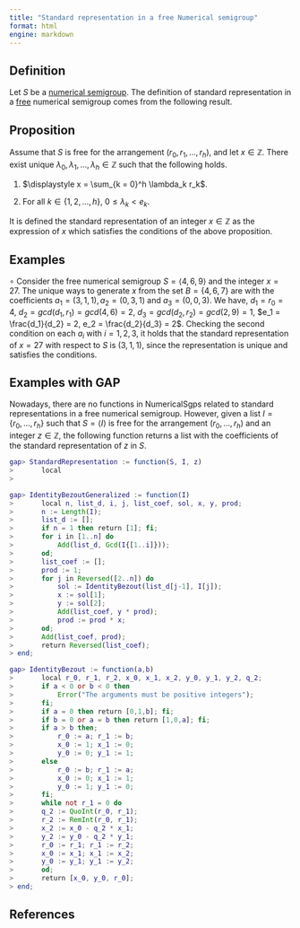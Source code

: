 ```yaml
---
title: "Standard representation in a free Numerical semigroup"
format: html
engine: markdown
---
```


## Definition

Let $S$ be a [numerical semigroup](Numerical-semigroup.qmd). The definition of standard representation in a [free](../Families-NS/NS-free.qmd) numerical semigroup comes from the following result.

::: {.callout-note appearance="minimal"}
## Proposition

Assume that $S$ is free for the arrangement $(r_0, r_1, \ldots, r_h)$, and let $x \in \mathbb{Z}$. There exist unique $\lambda_0, \lambda_1, \ldots, \lambda_h \in \mathbb{Z}$ such that the following holds.

1.  $\displaystyle x = \sum_{k = 0}^h \lambda_k r_k$.

2.  For all $k \in \{1, 2, \ldots, h\}$, $0 \le \lambda_k < e_k$.
:::

It is defined the standard representation of an integer $x \in \mathbb{Z}$ as the expression of $x$ which satisfies the conditions of the above proposition.

## Examples

$\circ$ Consider the free numerical semigroup $S = \langle 4, 6, 9 \rangle$ and the integer $x = 27$. The unique ways to generate $x$ from the set $B = \{4, 6, 7\}$ are with the coefficients $a_1 = (3, 1, 1), a_2 = (0, 3, 1)$ and $a_3 = (0, 0, 3)$. We have, $d_1 = r_0 = 4$, $d_2 = gcd(d_1, r_1) = gcd(4, 6) = 2$, $d_3 = gcd(d_2, r_2) = gcd(2, 9) = 1$, $e_1 = \frac{d_1}{d_2} = 2, e_2 = \frac{d_2}{d_3} = 2$. Checking the second condition on each $a_i$ with $i = 1,2,3$, it holds that the standard representation of $x = 27$ with respect to $S$ is $(3, 1, 1)$, since the representation is unique and satisfies the conditions.

## Examples with GAP

Nowadays, there are no functions in NumericalSgps related to standard representations in a free numerical semigroup. However, given a list $I = \{r_0, \ldots, r_h\}$ such that $S = \langle I \rangle$ is free for the arrangement $(r_0, \ldots, r_h)$ and an integer $z \in \mathbb{Z}$, the following function returns a list with the coefficients of the standard representation of $z$ in $S$.



```gap
gap> StandardRepresentation := function(S, I, z)
>       local
>       
```




```gap
gap> IdentityBezoutGeneralized := function(I)
>       local n, list_d, i, j, list_coef, sol, x, y, prod;
>       n := Length(I);
>       list_d := [];
>       if n = 1 then return [1]; fi;
>       for i in [1..n] do
>           Add(list_d, Gcd(I{[1..i]}));
>       od;
>       list_coef := [];
>       prod := 1;
>       for j in Reversed([2..n]) do
>           sol := IdentityBezout(list_d[j-1], I[j]);
>           x := sol[1];
>           y := sol[2];
>           Add(list_coef, y * prod);
>           prod := prod * x;
>       od;
>       Add(list_coef, prod);
>       return Reversed(list_coef);
> end;
```



```gap
gap> IdentityBezout := function(a,b)
>       local r_0, r_1, r_2, x_0, x_1, x_2, y_0, y_1, y_2, q_2;
>       if a < 0 or b < 0 then
>           Error("The arguments must be positive integers");
>       fi;
>       if a = 0 then return [0,1,b]; fi;
>       if b = 0 or a = b then return [1,0,a]; fi;
>       if a > b then;
>           r_0 := a; r_1 := b;
>           x_0 := 1; x_1 := 0;
>           y_0 := 0; y_1 := 1;
>       else
>           r_0 := b; r_1 := a;
>           x_0 := 0; x_1 := 1;
>           y_0 := 1; y_1 := 0;  
>       fi;
>       while not r_1 = 0 do
>       q_2 := QuoInt(r_0, r_1);
>       r_2 := RemInt(r_0, r_1);
>       x_2 := x_0 - q_2 * x_1;
>       y_2 := y_0 - q_2 * y_1;
>       r_0 := r_1; r_1 := r_2;
>       x_0 := x_1; x_1 := x_2;
>       y_0 := y_1; y_1 := y_2;
>       od;
>       return [x_0, y_0, r_0];
> end;
```


## References
